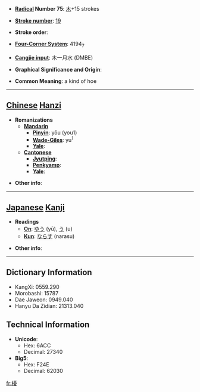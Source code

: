 * '''[[Wiktionary:Chinese radical index| Radical]] Number 75''': [[Wiktionary:Chinese radical index 木|木]]+15 strokes

* '''[[Wiktionary:Chinese total strokes index|Stroke number]]''': [[Wiktionary:Chinese total strokes index 19|19]]

* '''Stroke order''': 

* '''[[Wiktionary:Chinese four corner index|Four-Corner System]]''': 4194<sub>7</sub>

* '''[[Wiktionary:Chinese Cangjie index|Cangjie input]]''': 木一月水 (DMBE)

* '''Graphical Significance and Origin''': 

* '''Common Meaning''': a kind of hoe

----

== [[Chinese]] [[Hanzi]] ==

* '''Romanizations'''
** '''[[Mandarin]]'''
*** '''[[Pinyin]]''': yōu (you1)
*** '''[[Wade-Giles]]''': yu<sup>1</sup>
*** '''[[Yale]]''': 
** '''[[Cantonese]]'''
*** '''[[Jyutping]]''':
*** '''[[Penkyamp]]''': 
*** '''[[Yale]]''': 

* '''Other info''': 

----

== [[Japanese]] [[Kanji]] ==

* '''Readings'''
** '''[[On]]''': [[ゆう]] (yū), [[う]] (u)
** '''[[Kun]]''': [[ならす]] (narasu)

* '''Other info''':  

----

== Dictionary Information ==

* KangXi: 0559.290
* Morobashi: 15787
* Dae Jaweon: 0949.040
* Hanyu Da Zidian: 21313.040

== Technical Information ==

* '''Unicode''':
** Hex: 6ACC
** Decimal: 27340
* '''Big5''':
** Hex: F24E
** Decimal: 62030

[[fr:櫌]]